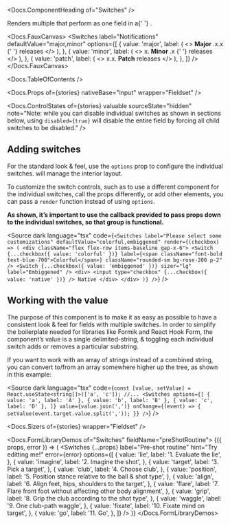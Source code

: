 


<Meta of={stories} />

<Docs.ComponentHeading of="Switches" />

<div>
  Renders multiple <Docs of="Switch" /> that perform as one field in a{' '}
  <Docs of="Fieldset" />.
</div>

<Docs.FauxCanvas>
  <Switches
    label="Notifications"
    defaultValue="major,minor"
    options={[
      {
        value: 'major',
        label: (
          <>
            <strong>Major</strong>
            <span className="text-gray-400" aria-hidden>
              .x.x
            </span>{' '}
            releases
          </>
        ),
      },
      {
        value: 'minor',
        label: (
          <>
            <span className="text-gray-400" aria-hidden>
              x.
            </span>
            <strong>Minor</strong>
            <span className="text-gray-400" aria-hidden>
              .x
            </span>{' '}
            releases
          </>
        ),
      },
      {
        value: 'patch',
        label: (
          <>
            <span className="text-gray-400" aria-hidden>
              x.x.
            </span>
            <strong>Patch</strong> releases
          </>
        ),
      },
    ]}
  />
</Docs.FauxCanvas>

<Docs.TableOfContents />

<Docs.Props of={stories} nativeBase="input" wrapper="Fieldset" />

<Docs.ControlStates
  of={stories}
  valuable
  sourceState="hidden"
  note="Note: while you can disable individual switches as shown in sections below, using `disabled={true}` will disable the entire field by forcing all child switches to be disabled."
/>

## Adding switches

For the standard look & feel, use the `options` prop to configure the individual
switches. <Docs of="Switches" /> will manage the interior layout.

<Canvas of={stories.standardLayout} sourceState="shown" />

To customize the switch controls, such as to use a different component for the
individual switches, call the props differently, or add other elements, you can
pass a `render` function instead of using `options`.

<strong>
  As shown, it’s important to use the callback provided to pass props down to
  the individual switches, so that group is functional.
</strong>

<Canvas of={stories.customLayout} sourceState="none" />

<Source
  dark
  language="tsx"
  code={`
    <Switches
      label="Please select some customizations"
      defaultValue="colorful,embiggened"
      render={(checkbox) => (
        <div className="flex flex-row items-baseline gap-x-6">
          <Switch
            {...checkbox({ value: 'colorful' })}
            label={<span className="font-bold text-blue-700">Colorful</span>}
            className="rounded-sm bg-rose-200 p-2"
          />
          <Switch
            {...checkbox({ value: 'embiggened' })}
            sizer="lg"
            label="Embiggened"
          />
          <div>
            <input type="checkbox" {...checkbox({ value: 'native' })} /> Native
          </div>
        </div>
      )}
    />
  `}
/>

## Working with the value

The purpose of this component is to make it as easy as possible to have a
consistent look & feel for fields with multiple switches. In order to simplify
the boilerplate needed for libraries like Formik and React Hook Form, the
component’s value is a single delimited-string, & toggling each individual
switch adds or removes a particular substring.

If you want to work with an array of strings instead of a combined string, you
can convert to/from an array somewhere higher up the tree, as shown in this
example:

<Source
  dark
  language="tsx"
  code={`
    const [value, setValue] = React.useState<string[]>(['a', 'c']);
    //...
    <Switches
      options={[
        { value: 'a', label: 'A' },
        { value: 'b', label: 'B' },
        { value: 'c', label: 'D' },
      ]}
      value={value.join(',')}
      onChange={(event) => {
        setValue(event.target.value.split(','));
      }}
    />
  `}
/>

<Docs.Sizers of={stories} wrapper="Fieldset" />

<Docs.FormLibraryDemos of="Switches" fieldName="preShotRoutine">
  {({ props, error }) => (
    <Switches
      {...props}
      label="Pre-shot routine"
      hint="Try editting me!"
      error={error}
      options={[
        {
          value: 'lie',
          label: '1. Evaluate the lie',
        },
        {
          value: 'imagine',
          label: '2. Imagine the shot',
        },
        {
          value: 'target',
          label: '3. Pick a target',
        },
        {
          value: 'club',
          label: '4. Choose club',
        },
        {
          value: 'position',
          label: '5. Position stance relative to the ball & shot type',
        },
        {
          value: 'align',
          label: '6. Align feet, hips, shoulders to the target',
        },
        {
          value: 'flare',
          label: '7. Flare front foot without affecting other body alignment',
        },
        {
          value: 'grip',
          label: '8. Grip the club according to the shot type',
        },
        {
          value: 'waggle',
          label: '9. One club-path waggle',
        },
        {
          value: 'fixate',
          label: '10. Fixate mind on target',
        },
        {
          value: 'go',
          label: '11. Go',
        },
      ]}
    />
  )}
</Docs.FormLibraryDemos>
